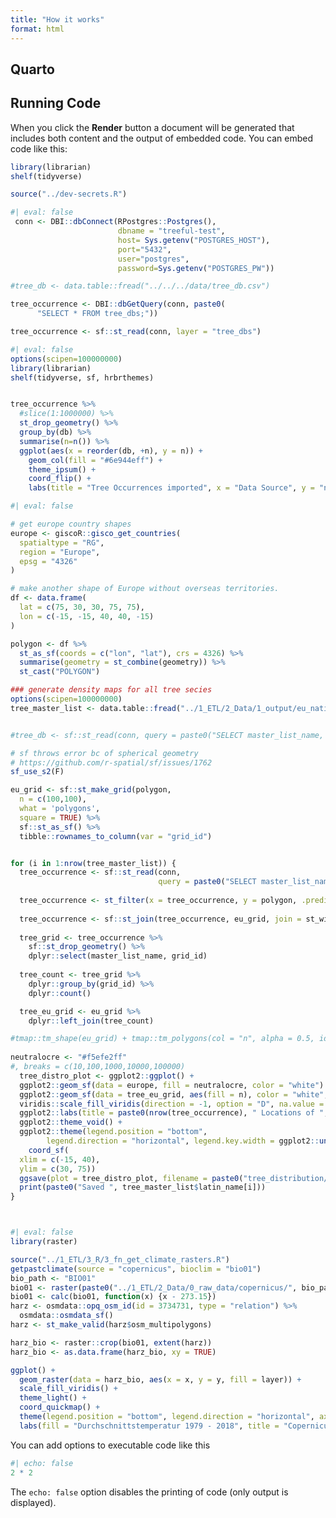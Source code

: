 ```yaml
---
title: "How it works"
format: html
---
```


## Quarto

## Running Code

When you click the **Render** button a document will be generated that includes both content and the output of embedded code. You can embed code like this:

```r
library(librarian)
shelf(tidyverse)

source("../dev-secrets.R")
```


```r
#| eval: false
 conn <- DBI::dbConnect(RPostgres::Postgres(),
                        dbname = "treeful-test",
                        host= Sys.getenv("POSTGRES_HOST"),
                        port="5432",
                        user="postgres",
                        password=Sys.getenv("POSTGRES_PW"))

#tree_db <- data.table::fread("../../../data/tree_db.csv")

tree_occurrence <- DBI::dbGetQuery(conn, paste0(
      "SELECT * FROM tree_dbs;"))

tree_occurrence <- sf::st_read(conn, layer = "tree_dbs")
```


```r
#| eval: false
options(scipen=100000000)
library(librarian)
shelf(tidyverse, sf, hrbrthemes)


tree_occurrence %>% 
  #slice(1:1000000) %>% 
  st_drop_geometry() %>% 
  group_by(db) %>% 
  summarise(n=n()) %>% 
  ggplot(aes(x = reorder(db, +n), y = n)) +
    geom_col(fill = "#6e944eff") +
    theme_ipsum() +
    coord_flip() +
    labs(title = "Tree Occurrences imported", x = "Data Source", y = "n")


```


```r
#| eval: false

# get europe country shapes
europe <- giscoR::gisco_get_countries(
  spatialtype = "RG",
  region = "Europe",
  epsg = "4326"
)

# make another shape of Europe without overseas territories. 
df <- data.frame(
  lat = c(75, 30, 30, 75, 75),
  lon = c(-15, -15, 40, 40, -15)
)

polygon <- df %>%
  st_as_sf(coords = c("lon", "lat"), crs = 4326) %>%
  summarise(geometry = st_combine(geometry)) %>%
  st_cast("POLYGON")

### generate density maps for all tree secies
options(scipen=100000000)
tree_master_list <- data.table::fread("../1_ETL/2_Data/1_output/eu_native_trees_master.csv")


#tree_db <- sf::st_read(conn, query = paste0("SELECT master_list_name, geometry FROM tree_dbs;"))

# sf throws error bc of spherical geometry
# https://github.com/r-spatial/sf/issues/1762
sf_use_s2(F)

eu_grid <- sf::st_make_grid(polygon,
  n = c(100,100),
  what = 'polygons',
  square = TRUE) %>%
  sf::st_as_sf() %>% 
  tibble::rownames_to_column(var = "grid_id")


for (i in 1:nrow(tree_master_list)) {
  tree_occurrence <- sf::st_read(conn,
                                 query = paste0("SELECT master_list_name, geometry FROM tree_dbs WHERE master_list_name = '", tree_master_list$latin_name[i], "';"))
    
  tree_occurrence <- st_filter(x = tree_occurrence, y = polygon, .predicate = st_within)
    
  tree_occurrence <- sf::st_join(tree_occurrence, eu_grid, join = st_within)
  
  tree_grid <- tree_occurrence %>%  
    sf::st_drop_geometry() %>% 
    dplyr::select(master_list_name, grid_id)
  
  tree_count <- tree_grid %>% 
    dplyr::group_by(grid_id) %>% 
    dplyr::count()

  tree_eu_grid <- eu_grid %>% 
    dplyr::left_join(tree_count)

#tmap::tm_shape(eu_grid) + tmap::tm_polygons(col = "n", alpha = 0.5, id = "n", style = "log10_pretty")
  
neutralocre <- "#f5efe2ff"
#, breaks = c(10,100,1000,10000,100000)
  tree_distro_plot <- ggplot2::ggplot() +
  ggplot2::geom_sf(data = europe, fill = neutralocre, color = "white") +
  ggplot2::geom_sf(data = tree_eu_grid, aes(fill = n), color = "white", lwd = 0) +
  viridis::scale_fill_viridis(direction = -1, option = "D", na.value = NA, trans = "log", breaks = breaks_log(n = 6)) +
  ggplot2::labs(title = paste0(nrow(tree_occurrence), " Locations of ", tree_master_list$latin_name[i]), fill = "") +
  ggplot2::theme_void() +
  ggplot2::theme(legend.position = "bottom", 
        legend.direction = "horizontal", legend.key.width = ggplot2::unit(2, "cm")) +
    coord_sf(
  xlim = c(-15, 40),
  ylim = c(30, 75))
  ggsave(plot = tree_distro_plot, filename = paste0("tree_distribution/",str_replace_all(tree_master_list$latin_name[i], " ", "_"), ".png"  ))
  print(paste0("Saved ", tree_master_list$latin_name[i]))
}




```



```r
#| eval: false
library(raster)

source("../1_ETL/3_R/3_fn_get_climate_rasters.R")
getpastclimate(source = "copernicus", bioclim = "bio01")
bio_path <- "BIO01"
bio01 <- raster(paste0("../1_ETL/2_Data/0_raw_data/copernicus/", bio_path, "_era5-to-1km_1979-2018-mean_v1.0.nc"))
bio01 <- calc(bio01, function(x) {x - 273.15})
harz <- osmdata::opq_osm_id(id = 3734731, type = "relation") %>%
  osmdata::osmdata_sf()
harz <- st_make_valid(harz$osm_multipolygons)

harz_bio <- raster::crop(bio01, extent(harz))
harz_bio <- as.data.frame(harz_bio, xy = TRUE) 

ggplot() +
  geom_raster(data = harz_bio, aes(x = x, y = y, fill = layer)) + 
  scale_fill_viridis() +
  theme_light() +
  coord_quickmap() +
  theme(legend.position = "bottom", legend.direction = "horizontal", axis.ticks = element_blank(), axis.text = element_blank(), axis.title = element_blank()) +
  labs(fill = "Durchschnittstemperatur 1979 - 2018", title = "Copernicus Temperatur am Harz 1979 - 2018")

```


You can add options to executable code like this 

```r
#| echo: false
2 * 2
```

The `echo: false` option disables the printing of code (only output is displayed).
